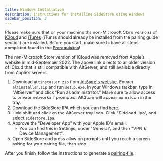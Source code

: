 ```yaml
---
title: Windows Installation
description: Instructions for installing SideStore using Windows
sidebar_position: 3
---
```


Please make sure that on your machine the non-Microsoft Store versions of [iCloud](https://updates.cdn-apple.com/2020/windows/001-39935-20200911-1A70AA56-F448-11EA-8CC0-99D41950005E/iCloudSetup.exe) and  [iTunes](https://apple.com/itunes.download/win6) (iTunes should already be installed from the pairing guide section) are installed. Before you start, make sure to have all steps completed found in the [Prerequisites](prerequisites)!

The non-Microsoft Store version of iCloud was removed from Apple’s website in mid-September 2022. The above link directs to an older version of iCloud that is still compatible with AltServer, and still available directly from Apple’s servers.

1. Download `altinstaller.zip` from [AltStore's website](https://cdn.altstore.io/file/altstore/altinstaller.zip). Extract `altinstaller.zip` and run `setup.exe`. In your Windows taskbar, type in "AltServer" and click "Run as administrator." Make sure to allow access to private networks if prompted. AltStore will appear as an icon in the tray.
2. Download the SideStore IPA which you can find [here](https://github.com/sidestore/sidestore/releases/latest/download/sidestore.ipa).
3. Hold shift and click on the AltServer tray icon. Click "Sideload .ipa", and select `sidestore.ipa`.
4. Approve the "Developer App" with your Apple ID's email.
    * You can find this in Settings, under "General", and then "VPN & Device Management".
5. Open SideStore and press allow on prompts until you reach a screen asking for your pairing file, then stop.

After you finish, follow the instructions to generate a [pairing-file](pairing-file).
